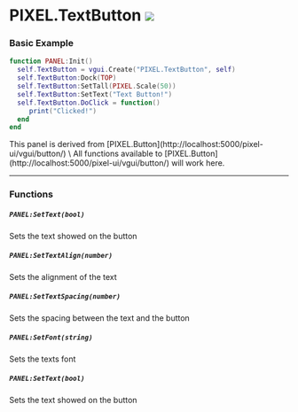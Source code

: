 

# PIXEL.TextButton ![](https://github.com/Pulsar-Dev/documentation/blob/main/public/client.png)

### Basic Example

  ```lua #
  function PANEL:Init()
    self.TextButton = vgui.Create("PIXEL.TextButton", self)
    self.TextButton:Dock(TOP)
    self.TextButton:SetTall(PIXEL.Scale(50))
    self.TextButton:SetText("Text Button!")
    self.TextButton.DoClick = function()
       print("Clicked!")
    end
  end
  ```

<Callout type="info" emoji="ℹ️">
  This panel is derived from [PIXEL.Button](http://localhost:5000/pixel-ui/vgui/button/) \
  All functions available to [PIXEL.Button](http://localhost:5000/pixel-ui/vgui/button/) will work here.
</Callout>

---

### Functions

##### `PANEL:SetText(bool)`
  Sets the text showed on the button

##### `PANEL:SetTextAlign(number)`
  Sets the alignment of the text

##### `PANEL:SetTextSpacing(number)`
  Sets the spacing between the text and the button

##### `PANEL:SetFont(string)`
  Sets the texts font

##### `PANEL:SetText(bool)`
  Sets the text showed on the button